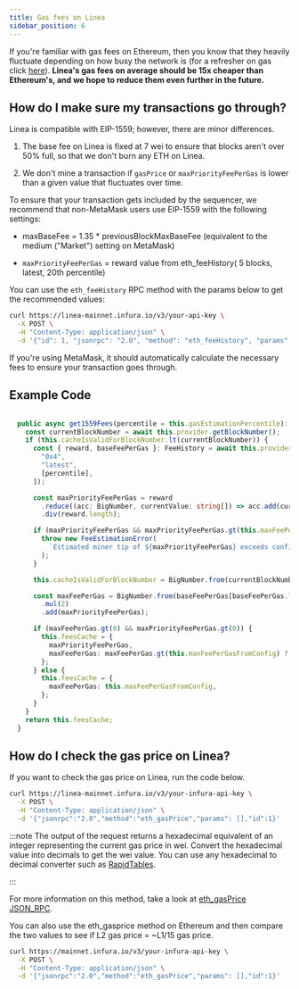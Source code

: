 ```yaml
---
title: Gas fees on Linea
sidebar_position: 6
---
```


 If you're familiar with gas fees on Ethereum, then you know that they heavily fluctuate depending on how busy the network is (for a refresher on gas click [here](https://support.metamask.io/hc/en-us/articles/4404600179227-User-Guide-Gas#:~:text=A%20normal%20transaction%20sending%20ETH,transactions%20also%20cost%2021%2C000%20gas.)). **Linea's gas fees on average should be 15x cheaper than Ethereum's, and we hope to reduce them even further in the future.**


## How do I make sure my transactions go through?

 Linea is compatible with EIP-1559; however, there are minor differences.

 1. The base fee on Linea is fixed at 7 wei to ensure that blocks aren't over 50% full, so that we don't burn any ETH on Linea.

 2. We don't mine a transaction if `gasPrice` or `maxPriorityFeePerGas` is lower than a given value that fluctuates over time.

To ensure that your transaction gets included by the sequencer, we recommend that non-MetaMask users use EIP-1559 with the following settings:

- maxBaseFee = 1.35 * previousBlockMaxBaseFee (equivalent to the medium ("Market") setting on MetaMask)

- `maxPriorityFeePerGas` = reward value from eth_feeHistory( 5 blocks, latest, 20th percentile)

You can use the `eth_feeHistory` RPC method with the params below to get the recommended values:

```bash
curl https://linea-mainnet.infura.io/v3/your-api-key \
  -X POST \
  -H "Content-Type: application/json" \
  -d '{"id": 1, "jsonrpc": "2.0", "method": "eth_feeHistory", "params": [4, "latest", [20]] }'
```
If you're using MetaMask, it should automatically calculate the necessary fees to ensure your transaction goes through.

## Example Code

```typescript

  public async get1559Fees(percentile = this.gasEstimationPercentile): Promise<Fees> {
    const currentBlockNumber = await this.provider.getBlockNumber();
    if (this.cacheIsValidForBlockNumber.lt(currentBlockNumber)) {
      const { reward, baseFeePerGas }: FeeHistory = await this.provider.send("eth_feeHistory", [
        "0x4",
        "latest",
        [percentile],
      ]);

      const maxPriorityFeePerGas = reward
        .reduce((acc: BigNumber, currentValue: string[]) => acc.add(currentValue[0]), BigNumber.from(0))
        .div(reward.length);

      if (maxPriorityFeePerGas && maxPriorityFeePerGas.gt(this.maxFeePerGasFromConfig)) {
        throw new FeeEstimationError(
          `Estimated miner tip of ${maxPriorityFeePerGas} exceeds configured max fee per gas of ${this.maxFeePerGasFromConfig}!`,
        );
      }

      this.cacheIsValidForBlockNumber = BigNumber.from(currentBlockNumber);

      const maxFeePerGas = BigNumber.from(baseFeePerGas[baseFeePerGas.length - 1])
        .mul(2)
        .add(maxPriorityFeePerGas);

      if (maxFeePerGas.gt(0) && maxPriorityFeePerGas.gt(0)) {
        this.feesCache = {
          maxPriorityFeePerGas,
          maxFeePerGas: maxFeePerGas.gt(this.maxFeePerGasFromConfig) ? this.maxFeePerGasFromConfig : maxFeePerGas,
        };
      } else {
        this.feesCache = {
          maxFeePerGas: this.maxFeePerGasFromConfig,
        };
      }
    }
    return this.feesCache;
  }
```

## How do I check the gas price on Linea?

 If you want to check the gas price on Linea, run the code below.

``` bash
curl https://linea-mainnet.infura.io/v3/your-infura-api-key \
  -X POST \
  -H "Content-Type: application/json" \
  -d '{"jsonrpc":"2.0","method":"eth_gasPrice","params": [],"id":1}'
```
:::note
The output of the request returns a hexadecimal equivalent of an integer representing the current gas price in wei. Convert the hexadecimal value into decimals to get the wei value. You can use any hexadecimal to decimal converter such as [RapidTables](https://www.rapidtables.com/convert/number/hex-to-decimal.html).

:::

For more information on this method, take a look at [eth_gasPrice JSON_RPC](https://docs.infura.io/networks/ethereum/json-rpc-methods/eth_gasprice).

You can also use the eth_gasprice method on Ethereum and then compare the two values to see if L2 gas price = ~L1/15 gas price.

``` bash
curl https://mainnet.infura.io/v3/your-infura-api-key \
  -X POST \
  -H "Content-Type: application/json" \
  -d '{"jsonrpc":"2.0","method":"eth_gasPrice","params": [],"id":1}'
```